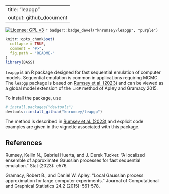 
---
title: "leapgp"
output: github_document
---

[![License: GPL v3](https://img.shields.io/badge/License-GPLv3-blue.svg)](https://www.gnu.org/licenses/gpl-3.0)
`r badger::badge_devel("knrumsey/leapgp", "purple")`


 

<!-- README.md is generated from README.Rmd. Please edit that file -->

```r
knitr::opts_chunk$set(
  collapse = TRUE,
  comment = "#>",
  fig.path = "README-"
)
library(BASS)
```


`leapgp` is an R package designed for fast sequential emulation of computer models. Sequential emulation is common in applications requiring MCMC. The `leapgp` package is based on [Rumsey et al. (2023)](https://onlinelibrary.wiley.com/doi/pdf/10.1002/sta4.576) and can be viewed as a global model extension of the `laGP` method of Apley and Gramacy 2015.

To install the package, use
```R
# install.packages("devtools")
devtools::install_github("knrumsey/leapgp")
```

The method is described in [Rumsey et al. (2023)](https://onlinelibrary.wiley.com/doi/pdf/10.1002/sta4.576) and explicit code examples are given in the vignette associated with this package. 


## References

Rumsey, Kellin N., Gabriel Huerta, and J. Derek Tucker. "A localized ensemble of approximate Gaussian processes for fast sequential emulation." Stat (2023): e576.

Gramacy, Robert B., and Daniel W. Apley. "Local Gaussian process approximation for large computer experiments." Journal of Computational and Graphical Statistics 24.2 (2015): 561-578.



